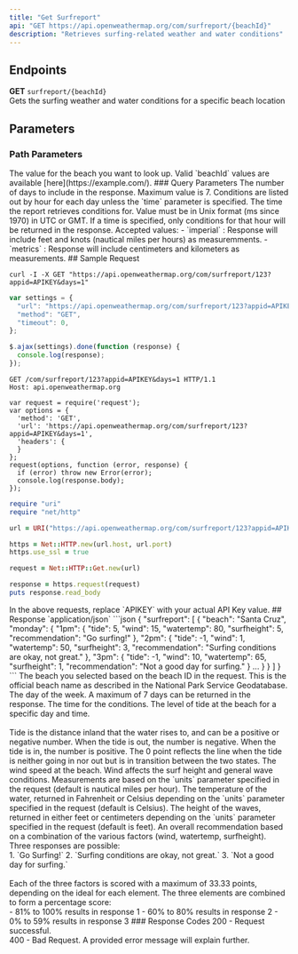 ```yaml
---
title: "Get Surfreport"
api: "GET https://api.openweathermap.org/com/surfreport/{beachId}"
description: "Retrieves surfing-related weather and water conditions"
---
```

## Endpoints
**GET** `surfreport/{beachId}`<br/>
Gets the surfing weather and water conditions for a specific beach location
## Parameters
### Path Parameters
<ParamField path="{beachId}" type="string" required="true">
  The value for the beach you want to look up. Valid `beachId` values are available [here](https://example.com/).
</ParamField>
### Query Parameters
<ParamField query="days" type="integer" default="3">
 The number of days to include in the response. Maximum value is 7. Conditions are listed out by hour for each day unless the `time` parameter is specified.
</ParamField>
<ParamField query="time" type="integer">
 The time the report retrieves conditions for. Value must be in Unix format (ms since 1970) in UTC or GMT. If a time is specified, only conditions for that hour will be returned in the response.
</ParamField>
<ParamField query="units" type="string" default="imperial">
 Accepted values:
- `imperial` : Response will include feet and knots (nautical miles per hours) as measuremments.
- `metrics` : Response will include centimeters and kilometers as measurements.
</ParamField>
## Sample Request
<CodeGroup>

```curl cURL
curl -I -X GET "https://api.openweathermap.org/com/surfreport/123?appid=APIKEY&days=1"
```

```javascript JavaScript - jQuery
var settings = {
  "url": "https://api.openweathermap.org/com/surfreport/123?appid=APIKEY&days=1",
  "method": "GET",
  "timeout": 0,
};

$.ajax(settings).done(function (response) {
  console.log(response);
});
```

```http HTTP
GET /com/surfreport/123?appid=APIKEY&days=1 HTTP/1.1
Host: api.openweathermap.org
```

```nodejs NodeJs
var request = require('request');
var options = {
  'method': 'GET',
  'url': 'https://api.openweathermap.org/com/surfreport/123?appid=APIKEY&days=1',
  'headers': {
  }
};
request(options, function (error, response) {
  if (error) throw new Error(error);
  console.log(response.body);
});
```

```ruby Ruby
require "uri"
require "net/http"

url = URI("https://api.openweathermap.org/com/surfreport/123?appid=APIKEY&days=1")

https = Net::HTTP.new(url.host, url.port)
https.use_ssl = true

request = Net::HTTP::Get.new(url)

response = https.request(request)
puts response.read_body
```
</CodeGroup>
In the above requests, replace `APIKEY` with your actual API Key value.
## Response
`application/json`

<Tabs>
  <Tab title="Sample Response">
    ```json
{
    "surfreport": [
        {
            "beach": "Santa Cruz",
            "monday": {
                "1pm": {
                    "tide": 5,
                    "wind": 15,
                    "watertemp": 80,
                    "surfheight": 5,
                    "recommendation": "Go surfing!"
                },
                "2pm": {
                    "tide": -1,
                    "wind": 1,
                    "watertemp": 50,
                    "surfheight": 3,
                    "recommendation": "Surfing conditions are okay, not great."
                },
                "3pm": {
                    "tide": -1,
                    "wind": 10,
                    "watertemp": 65,
                    "surfheight": 1,
                    "recommendation": "Not a good day for surfing."
                }
                ...
            }
        }
    ]
}
```

  </Tab>
  <Tab title="Response Definitions">
    <ResponseField name="beach" type="string">
  The beach you selected based on the beach ID in the request. This is the official beach name as described in the National Park Service Geodatabase.
</ResponseField>
<ResponseField name="{day}" type="object">
  The day of the week. A maximum of 7 days can be returned in the response.
</ResponseField>
<ResponseField name="{time}" type="string">
  The time for the conditions.
</ResponseField>
<ResponseField name="{day}/{time}/tide" type="integer">
The level of tide at the beach for a specific day and time.<br/><br/> Tide is the distance inland that the water rises to, and can be a positive or negative number. When the tide is out, the number is negative. When the tide is in, the number is positive. The 0 point reflects the line when the tide is neither going in nor out but is in transition between the two states.
</ResponseField>
<ResponseField name="{day}/{time}/wind" type="integer">
The wind speed at the beach. Wind affects the surf height and general wave conditions. Measurements are based on the `units` parameter specified in the request (default is nautical miles per hour).
</ResponseField>
<ResponseField name="{day}/{time}/watertemp" type="integer">
The temperature of the water, returned in Fahrenheit or Celsius depending on the `units` parameter specified in the request (default is Celsius).
</ResponseField>
<ResponseField name="{day}/{time}/surfheight" type="integer">
The height of the waves, returned in either feet or centimeters depending on the  `units` parameter specified in the request (default is feet).
</ResponseField>
<ResponseField name="{day}/{time}/recommendation" type="string">
An overall recommendation based on a combination of the various factors (wind, watertemp, surfheight). Three responses are possible:<br/>
1. `Go Surfing!`
2. `Surfing conditions are okay, not great.`
3. `Not a good day for surfing.` <br/><br/>
Each of the three factors is scored with a maximum of 33.33 points, depending on the ideal for each element. The three elements are combined to form a percentage score: <br/>
- 81% to 100% results in response 1
- 60% to 80% results in response 2
- 0% to 59% results in response 3
</ResponseField>
  </Tab>
</Tabs>
### Response Codes
200 - Request successful. <br />
400 - Bad Request. A provided error message will explain further.
